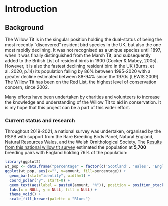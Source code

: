 # Introduction

## Background

The Willow Tit is in the singular position holding the dual-status of being the most recently "discovered" resident bird species in the UK, but also the one most rapidly declining. It was not recognised as a unique species until 1897, when it was finally distinguished from the Marsh Tit, and subsequently added to the British List of resident birds in 1900 (Cocker & Mabey, 2005). However, it is also the fastest declining resident bird in the UK (Burns, et al. 2020, p.14) its population falling by 86% between 1995-2020 with a greater decline estimated between 88-94% since the 1970s [LEWIS 2009]. The Willow Tit has been on the Red List, the highest level of conservation concern, since 2002.

Many efforts have been undertaken by charities and volunteers to increase the knowledge and understanding of the Willow Tit to aid in conservation. It is my hope that this project can be a part of this wider effort.


### Current status and research

Throughout 2019-2021, a national survey was undertaken, organised by the RSPB with support from the Rare Breeding Birds Panel, Natural England, Natural Resources Wales, and the Welsh Ornithological Society. The [Results from this national willow tit survey](https://community.rspb.org.uk/ourwork/b/science/posts/results-from-the-national-willow-tit-survey) estimated the population at **5,700** breeding pairs with England holding 76% of the population:

```r
library(ggplot2)
wt_pop <- data.frame("percentage" = factor(c('Scotland', 'Wales', 'England'), levels = c('Scotland', 'Wales', 'England')), "amount" = c(3, 21, 76))
ggplot(wt_pop, aes(x="", y=amount, fill=percentage)) +
  geom_bar(stat="identity", width=1) +
  coord_polar("y", start=0) + 
  geom_text(aes(label = paste0(amount, "%")), position = position_stack(vjust=0.5)) +
  labs(x = NULL, y = NULL, fill = NULL) + 
  theme_void() + 
  scale_fill_brewer(palette = "Blues")
```